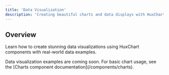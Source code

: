 ```yaml
---
title: 'Data Visualization'
description: 'Creating beautiful charts and data displays with HuxChart'
---
```


## Overview

Learn how to create stunning data visualizations using HuxChart components with real-world data examples.

<Note>
  Data visualization examples are coming soon. For basic chart usage, see the [Charts component documentation](/components/charts).
</Note>
